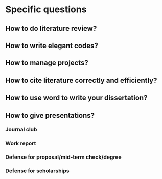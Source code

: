 # Specific questions

## How to do literature review?

## How to write elegant codes?

## How to manage projects?

## How to cite literature correctly and efficiently?

## How to use word to write your dissertation?

## How to give presentations?

### Journal club

### Work report

### Defense for proposal/mid-term check/degree

### Defense for scholarships
